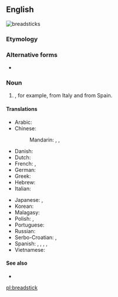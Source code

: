 ==English==
[[File:Grissini.jpg|thumb|'''breadsticks''']]
{{wiki}}

===Etymology===
{{compound|bread|stick|lang=en}}

===Alternative forms===
* {{l|en|bread-stick}}

===Noun===
{{en-noun}}

# {{l|en|A long, very slender [[loaf]] of [[crisp]] bread smaller than a [[baguette]]}}, for example, {{m|it|grissino|grissini}} from Italy and {{m|es|rosquilleta|rosquilletas}} from Spain.

====Translations====
{{trans-top|slander loaf of crisp bread}}
* Arabic: {{t|ar|عُود الخُبْزِ|m}}
* Chinese:
*: Mandarin: {{t|cmn|麵包棒|sc=Hani}}, {{t|cmn|麪包棒|sc=Hani}}, {{t|cmn|面包棒|tr=miànbāo bàng|sc=Hani}}
* Danish: {{t|da|brødstang|c}}
* Dutch: {{t+|nl|soepstengel|m}}
* French: {{t+|fr|gressin|m}}, {{qualifier|rare}} {{t+|fr|grissini|m}}
* German: {{t|de|Grissini}}
* Greek: {{t+|el|κριτσίνι|n}}
* Hebrew: {{t|he|גריסיני}}
* Italian: {{t+|it|grissino|m}}
{{trans-mid}}
* Japanese: {{t|ja|グリッシーニ|tr=gurisshīni|sc=Jpan}}, {{t|ja|スティックパン|tr=sutikku-pan|sc=Jpan}}
* Korean: {{t|ko|막대빵|sc=Kore}}
* Malagasy: {{t+check|mg|mifoka}}
* Polish: {{t+|pl|paluszek|m}}, {{t|pl|grissini|m}}
* Portuguese: {{t|pt|gressino|m}}
* Russian: {{t|ru|грисси́ни|m|sc=Cyrl}}
* Serbo-Croatian: {{t|sh|гриси́ни|m|sc=Cyrl}}, {{t+|sh|grisíni|m|sc=Cyrl}}
* Spanish: {{t|es|grisín|m}}, {{t|es|palillo de pan|m}}, {{t|es|palito de pan|m}}, {{qualifier|South America}} {{t|es|colín|m}}, {{qualifier|Southern Spain}} {{t+|es|pico|m}}
* Vietnamese: {{t|vi|bánh mì que}}
{{trans-bottom}}

====See also====
* {{commonslite|Category:Grissini}}

[[pl:breadstick]]